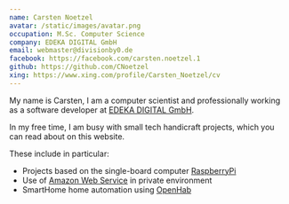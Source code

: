 ```yaml
---
name: Carsten Noetzel
avatar: /static/images/avatar.png
occupation: M.Sc. Computer Science
company: EDEKA DIGITAL GmbH
email: webmaster@divisionby0.de
facebook: https://facebook.com/carsten.noetzel.1
github: https://github.com/CNoetzel
xing: https://www.xing.com/profile/Carsten_Noetzel/cv
---
```


My name is Carsten, I am a computer scientist and professionally working as a software developer at [EDEKA DIGITAL GmbH](https://digital.edeka/).

In my free time, I am busy with small tech handicraft projects, which you can read about on this website.

These include in particular:

- Projects based on the single-board computer [RaspberryPi](https://www.raspberrypi.org/)
- Use of [Amazon Web Service](https://aws.amazon.com/) in private environment
- SmartHome home automation using [OpenHab](https://www.openhab.org/)

<div>
  <br />
  <CredlyBadge
    badgeId="e8204287-036f-4521-92f7-3651df07b428"
    badgeImgSrc="/static/images/aws-certified-cloud-practitioner.png"
    width="200"
    height="200"
  />
</div>
